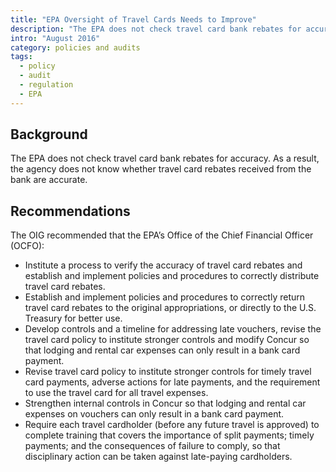 ```yaml
---
title: "EPA Oversight of Travel Cards Needs to Improve"
description: "The EPA does not check travel card bank rebates for accuracy. As a result, the agency does not know whether travel card rebates received from the bank are accurate."
intro: "August 2016"
category: policies and audits
tags:
  - policy
  - audit
  - regulation
  - EPA
---
```



<LinkButton link="https://www.epa.gov/office-inspector-general/report-epa-oversight-travel-cards-needs-improve" text="View Full Audit" />

## Background

The EPA does not check travel card bank rebates for accuracy. As a result, the agency does not know whether travel card rebates received from the bank are accurate.

## Recommendations

The OIG recommended that the EPA’s Office of the Chief Financial Officer (OCFO):

- Institute a process to verify the accuracy of travel card rebates and establish and implement policies and procedures to correctly distribute travel card rebates. 
- Establish and implement policies and procedures to correctly return travel card rebates to the original appropriations, or directly to the U.S. Treasury for better use.
- Develop controls and a timeline for addressing late vouchers, revise the travel card policy to institute stronger controls and modify Concur so that lodging and rental car expenses can only result in a bank card payment. 
- Revise travel card policy to institute stronger controls for timely travel card payments, adverse actions for late payments, and the requirement to use the travel card for all travel expenses.
- Strengthen internal controls in Concur so that lodging and rental car expenses on vouchers can only result in a bank card payment.
- Require each travel cardholder (before any future travel is approved) to complete training that covers the importance of split payments; timely payments; and the consequences of failure to comply, so that disciplinary action can be taken against late-paying cardholders.
